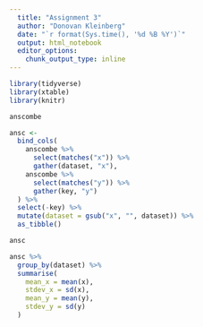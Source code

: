 ```yaml
---
  title: "Assignment 3"
  author: "Donovan Kleinberg"
  date: "`r format(Sys.time(), '%d %B %Y')`"
  output: html_notebook
  editor_options: 
    chunk_output_type: inline
---
```

```r
library(tidyverse)
library(xtable)
library(knitr)
```

```r
anscombe
```


```r
ansc <-
  bind_cols(
    anscombe %>% 
      select(matches("x")) %>% 
      gather(dataset, "x"),
    anscombe %>% 
      select(matches("y")) %>% 
      gather(key, "y")
  ) %>%
  select(-key) %>% 
  mutate(dataset = gsub("x", "", dataset)) %>%  
  as_tibble()
```
```r
ansc
```
```r
ansc %>%
  group_by(dataset) %>%
  summarise(
    mean_x = mean(x),
    stdev_x = sd(x),
    mean_y = mean(y),
    stdev_y = sd(y)
  )
```

